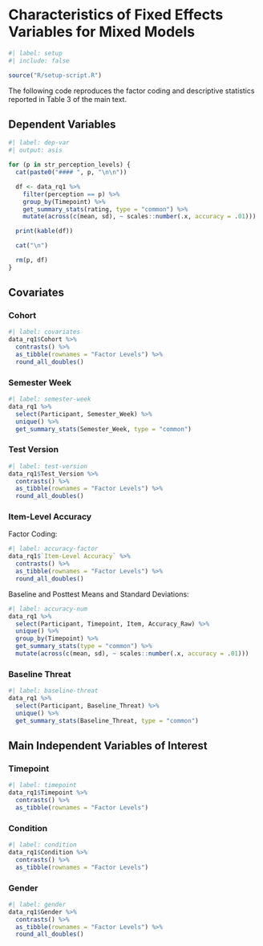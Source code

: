 # Characteristics of Fixed Effects Variables for Mixed Models

```r
#| label: setup
#| include: false

source("R/setup-script.R")
```

The following code reproduces the factor coding and descriptive statistics reported in Table 3 of the main text.

## Dependent Variables

```r
#| label: dep-var
#| output: asis

for (p in str_perception_levels) {
  cat(paste0("#### ", p, "\n\n"))

  df <- data_rq1 %>%
    filter(perception == p) %>%
    group_by(Timepoint) %>%
    get_summary_stats(rating, type = "common") %>%
    mutate(across(c(mean, sd), ~ scales::number(.x, accuracy = .01)))

  print(kable(df))

  cat("\n")

  rm(p, df)
}
```

## Covariates

### Cohort

```r
#| label: covariates
data_rq1$Cohort %>%
  contrasts() %>%
  as_tibble(rownames = "Factor Levels") %>%
  round_all_doubles()
```

### Semester Week

```r
#| label: semester-week
data_rq1 %>%
  select(Participant, Semester_Week) %>%
  unique() %>%
  get_summary_stats(Semester_Week, type = "common")
```

### Test Version

```r
#| label: test-version
data_rq1$Test_Version %>%
  contrasts() %>%
  as_tibble(rownames = "Factor Levels") %>%
  round_all_doubles()
```

### Item-Level Accuracy

Factor Coding:

```r
#| label: accuracy-factor
data_rq1$`Item-Level Accuracy` %>%
  contrasts() %>%
  as_tibble(rownames = "Factor Levels") %>%
  round_all_doubles()
```

Baseline and Posttest Means and Standard Deviations:

```r
#| label: accuracy-num
data_rq1 %>%
  select(Participant, Timepoint, Item, Accuracy_Raw) %>%
  unique() %>%
  group_by(Timepoint) %>%
  get_summary_stats(type = "common") %>%
  mutate(across(c(mean, sd), ~ scales::number(.x, accuracy = .01)))
```

### Baseline Threat

```r
#| label: baseline-threat
data_rq1 %>%
  select(Participant, Baseline_Threat) %>%
  unique() %>%
  get_summary_stats(Baseline_Threat, type = "common")
```

## Main Independent Variables of Interest

### Timepoint

```r
#| label: timepoint
data_rq1$Timepoint %>%
  contrasts() %>%
  as_tibble(rownames = "Factor Levels")
```

### Condition

```r
#| label: condition
data_rq1$Condition %>%
  contrasts() %>%
  as_tibble(rownames = "Factor Levels")
```

### Gender

```r
#| label: gender
data_rq1$Gender %>%
  contrasts() %>%
  as_tibble(rownames = "Factor Levels") %>%
  round_all_doubles()
```


